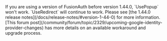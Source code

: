
<Aside type="version" title="Before version 1.44.0">
If you are using a version of FusionAuth before version 1.44.0, `UsePopup` won't work. `UseRedirect` will continue to work. Please see [the 1.44.0 release notes](/docs/release-notes/#version-1-44-0) for more information. [This forum post](/community/forum/topic/2329/upcoming-google-identity-provider-changes) has more details on an available workaround and upgrade process.
</Aside>
